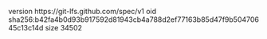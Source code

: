 version https://git-lfs.github.com/spec/v1
oid sha256:b42fa4b0d93b917592d81943cb4a788d2ef77163b85d47f9b50470645c13c14d
size 34502
